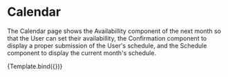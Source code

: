 

<Meta title="Pages/Calendar" component={Calendar} />


# Calendar

The Calendar page shows the Availabillity component of the next month so that the User can set their availabillity, the Confirmation component to display a proper submission of the User's schedule, and the Schedule component to display the current month's schedule.

<Canvas>
  <Story name="Calendar" args={{}}>
    {Template.bind({})}
  </Story>
</Canvas>
